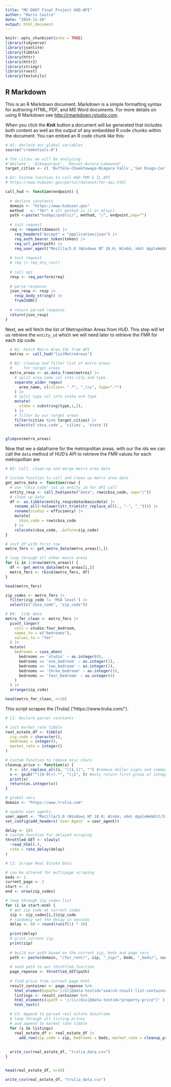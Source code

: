 ```yaml
---
title: "MC-D607 Final Project HUD-API"
author: "Marco Castro"
date: "2024-11-26"
output: html_document
---
```


```r
knitr::opts_chunk$set(echo = TRUE)
library(tidyverse)
library(jsonlite)
library(tibble)
library(httr)
library(httr2)
library(stringr)
library(rvest)
library(textutils)
```

## R Markdown

This is an R Markdown document. Markdown is a simple formatting syntax for authoring HTML, PDF, and MS Word documents. For more details on using R Markdown see <http://rmarkdown.rstudio.com>.

When you click the **Knit** button a document will be generated that includes both content as well as the output of any embedded R code chunks within the document. You can embed an R code chunk like this:


```r

# A1: declare our global variables
source("credentials.R")

# the cities we will be analyzing
#'Abilene', 'Albuquerque', 'Denver-Aurora-Lakewood', 
target_cities <- c( 'Buffalo-Cheektowaga-Niagara Falls','San Diego-Carlsbad')


```


```r

# A2: Custom function to call HUD FMR & IL API
# https://www.huduser.gov/portal/dataset/fmr-api.html

call_hud <- function(endpoint) {
  
  # declare constants
  domain <- "https://www.huduser.gov"
  method   <- "fmr" # alt method is il or mtspil
  path <-paste("hudapi/public/", method, "/", endpoint,sep="")
  
  # init request
  req <- request(domain) |> 
    req_headers("Accept" = "application/json") |> 
    req_auth_bearer_token(token) |>
    req_url_path(path) |>
    req_user_agent("Mozilla/5.0 (Windows NT 10.0; Win64; x64) AppleWebKit/537.36 (KHTML, like Gecko) Chrome/64.0.3282.140 Safari/537.36 Edge/18.17763")
  
  # test request
  # req |> req_dry_run()
  
  # call api
  resp <- req_perform(req)
  
  # parse response
  json_resp <- resp |> 
    resp_body_string() |>
    fromJSON() 
  
  # return parsed response
  return(json_resp) 
}

```

Next, we will fetch the list of Metropolitan Areas from HUD. This step will let us retrieve the `entity_id` which we will need later to retrieve the FMR for each zip code

```r
  
  # B1: Fetch Metro Area Ids from API
  metros <- call_hud("listMetroAreas")

  # B2: cleanup and filter list of metro areas 
  #     for target areas
  metro_areas <- as.data.frame(metros) |>
    # split area_name col into city and type
    separate_wider_regex(
      area_name, c(cities= ".*", ",\\s", type=".*")
    ) |>
    # split type col into state and type
    mutate(
      state = substring(type,1,2),
    ) |>
    # filter by our target areas
    filter(cities %in% target_cities) |>
    select(c('cbsa_code', 'cities', 'state')) 

  
glimpse(metro_areas)  
```

Now that we a dataframe for the metropolitan areas, with our the ids we can call the `data` method of HUD's API to retrieve the FMR values for each metropolitan are

```r

# B3: Call, clean-up and merge metra area data

# Custom function to call and clean up metro area data
get_metro_data <- function(row) {
  # use "cbsa_code" col as entity_id for API call
  entity_resp <- call_hud(paste("data", row$cbsa_code, sep="/"))
  # clean up data
  df <- as.tibble(entity_resp$data$basicdata) |>
    rename_all(~tolower(str_trim(str_replace_all(., "-", "_")))) |>
    rename(studio = efficiency) |>
    mutate( 
      cbsa_code = row$cbsa_code
    ) |>
    relocate(cbsa_code, .before=zip_code) 
}

# init df with first row
metro_fmrs <- get_metro_data(metro_areas[1,])

# loop through all other metro areas
for (i in 2:nrow(metro_areas)) {
  df <- get_metro_data(metro_areas[i,])
  metro_fmrs <- rbind(metro_fmrs, df)
}

head(metro_fmrs)

zip_codes <- metro_fmrs |>
  filter(zip_code != 'MSA level') |>
  select(c("cbsa_code", "zip_code"))
```


```r
# B4:  tidy data
metro_fmr_clean <- metro_fmrs |>
  pivot_longer(
    cols = studio:four_bedroom,
    names_to = c("bedrooms"),
    values_to = "fmr"
  ) |>
  mutate(
    bedrooms = case_when(
      bedrooms == 'studio' ~ as.integer(0),
      bedrooms == 'one_bedroom' ~ as.integer(1),
      bedrooms == 'two_bedroom' ~ as.integer(2),
      bedrooms == 'three_bedroom' ~ as.integer(3),
      bedrooms == 'four_bedroom' ~ as.integer(4)
    )
  ) |>
  arrange(zip_code)

head(metro_fmr_clean, n=10)

```


This script scrapes the [Trulia] ("https://www.trulia.com/").

```r

# C1: Declare parser constants

# init market rate tibble
real_estate_df <- tibble(
  zip_code = character(),
  bedrooms = integer(),
  market_rate = integer()
)

# custom function to remove misc chars
cleanup_price <- function(s) {
  t <- str_replace_all(s, "([$,])", "") #remove dollar signs and commas
  x <- gsub("^([0-9]+).*", "\\1", t) #only return first group of integers
  print(x)
  return(as.integer(x))
} 

# global vars
domain <- "https://www.trulia.com"

# update user agents
user_agent <- "Mozilla/5.0 (Windows NT 10.0; Win64; x64) AppleWebKit/537.36 (KHTML, like Gecko) Chrome/64.0.3282.140 Safari/537.36 Edge/18.17763"
set_config(add_headers(`User-Agent` = user_agent))

```

```r

delay <- 103
# custom function for delayed scraping
throttled_GET <- slowly(
  ~read_html(.),
  rate = rate_delay(delay)
)

# C2: Scrape Real Estate Data

# can be altered for multipage scraping
beds <- 1
current_page <- 2
start <- 1
end <- nrow(zip_codes)

# loop through zip codes list
for (i in start:end) {
  # get zip code at current index
  zip <- zip_codes[i,]$zip_code
  # randomly set the delay in seconds
  delay <- 60 + round(runif(1) * 30)
  
  print(delay)
  # print current zip
  print(zip)
  
  # build our path based on the current zip, beds and page vars 
  path <- paste(domain, "/for_rent/", zip, "_zip/", beds, "_beds/", current_page, "_p/", sep="")
  
  # send path to our throttled function 
  page_reponse <- throttled_GET(path)
  
  # find price from current page html
  result_container <- page_reponse %>% 
    html_element(xpath='//ul[@data-testid="search-result-list-container"]' )
    listings <- result_container %>% 
    html_elements(xpath = '//li//div[@data-testid="property-price"]' ) %>% 
    html_text()  

  # C3: Append to parsed real estate dataframe
  # loop through all listing prices 
  # and append to market rate tibble
  for (s in listings)
    real_estate_df <- real_estate_df |>
      add_row(zip_code = zip, bedrooms = beds, market_rate = cleanup_price(s))
  
  
  write_csv(real_estate_df, "trulia_data.csv")
}


head(real_estate_df, n=10)
```

```r
write_csv(real_estate_df, "trulia_data.csv")
```






